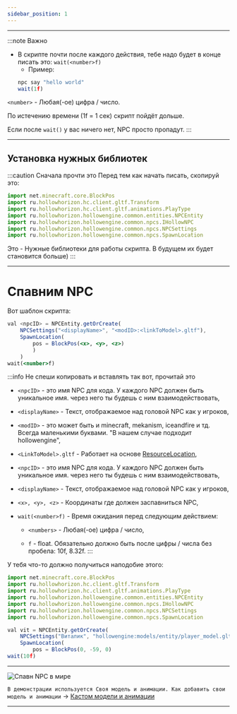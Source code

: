 ```yaml
---
sidebar_position: 1
---
```


---
:::note Важно
- В скрипте почти после каждого действия, тебе надо будет в конце писать это: `wait(<number>f)`
  - Пример:
  ```jsx
  npc say "hello world"
  wait(1f)
  ```

`<number>` - Любая(-ое) цифра / число.

По истечению времени (1f = 1 сек) скрипт пойдёт дольше.

Если после `wait()` у вас ничего нет, NPC просто пропадут.
:::

---

## Установка нужных библиотек

:::caution Сначала прочти это
Перед тем как начать писать, скопируй это:

```jsx
import net.minecraft.core.BlockPos
import ru.hollowhorizon.hc.client.gltf.Transform
import ru.hollowhorizon.hc.client.gltf.animations.PlayType
import ru.hollowhorizon.hollowengine.common.entities.NPCEntity
import ru.hollowhorizon.hollowengine.common.npcs.IHollowNPC
import ru.hollowhorizon.hollowengine.common.npcs.NPCSettings
import ru.hollowhorizon.hollowengine.common.npcs.SpawnLocation
```

Это - Нужные библиотеки для работы скрипта. В будущем их будет становится больше)
:::

---

# Спавним NPC

Вот шаблон скрипта:

```jsx
val <npcID> = NPCEntity.getOrCreate(
    NPCSettings("<displayName>", "<modID>:<linkToModel>.gltf"),
    SpawnLocation(
        pos = BlockPos(<x>, <y>, <z>)
        )
    )
wait(<number>f)
```

:::info Не спеши копировать и вставлять так вот, прочитай это
- `<npcID>` - это имя NPC для кода. У каждого NPC должен быть уникальное имя. через него ты будешь с ним взаимодействовать,

- `<displayName>` - Текст, отображаемое над головой NPC как у игроков,

- `<modID>` - это может быть и minecraft, mekanism, iceandfire и тд. Всегда маленькими буквами. "В нашем случае подходит hollowengine",

- `<LinkToModel>.gltf` - Работает на основе [ResourceLocation](../../Resourses/resourceLocation),

- `<npcID>` - это имя NPC для кода. У каждого NPC должен быть уникальное имя. через него ты будешь с ним взаимодействовать,

- `<displayName>` - Текст, отображаемое над головой NPC как у игроков,

- `<x>, <y>, <z>` - Координаты где должен заспавниться NPC,

- `wait(<number>f)` - Время ожидания перед следующим действием:
    
    - `<numbers>` - Любая(-ое) цифра / число,
    
    - `f` - float. Обязательно должно быть после цифры / числа без пробела: 10f, 8.32f.
:::

У тебя что-то должно получиться наподобие этого:

```jsx
import net.minecraft.core.BlockPos
import ru.hollowhorizon.hc.client.gltf.Transform
import ru.hollowhorizon.hc.client.gltf.animations.PlayType
import ru.hollowhorizon.hollowengine.common.entities.NPCEntity
import ru.hollowhorizon.hollowengine.common.npcs.IHollowNPC
import ru.hollowhorizon.hollowengine.common.npcs.NPCSettings
import ru.hollowhorizon.hollowengine.common.npcs.SpawnLocation

val vit = NPCEntity.getOrCreate(
    NPCSettings("Виталик", "hollowengine:models/entity/player_model.gltf"),
    SpawnLocation(
        pos = BlockPos(0, -59, 0)
wait(10f)
```

---

![Спавн NPC в мире](../../../../static/img/he-guide/spawnNPC.gif)

```В демонстрации используется Своя модель и анимации. Как добавить свои модель и анимации``` -> [Кастом модели и анимации](../../Resourses/custom-Models-and-Anims)

---
